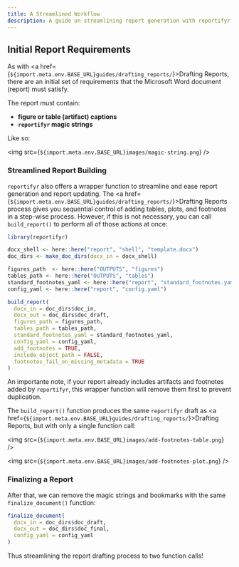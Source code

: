 ```yaml
---
title: A Streamlined Workflow
description: A guide on streamlining report generation with reportifyr
---
```


## Initial Report Requirements

As with <a href={`${import.meta.env.BASE_URL}guides/drafting_reports/`}>Drafting Reports</a>, 
there are an initial set of requirements that the Microsoft Word document (report) must satisfy.

The report must contain:

- **figure or table (artifact) captions**
- **`reportifyr` magic strings**

Like so:

<img src={`${import.meta.env.BASE_URL}images/magic-string.png`} />

### Streamlined Report Building

`reportifyr` also offers a wrapper function to streamline and ease report generation 
and report updating. The <a href={`${import.meta.env.BASE_URL}guides/drafting_reports/`}>Drafting Reports</a> 
process gives you sequential control of adding tables, plots, and footnotes in a step-wise
process. However, if this is not necessary, you can call `build_report()` to
perform all of those actions at once:

```r
library(reportifyr)

docx_shell <- here::here("report", "shell", "template.docx")
doc_dirs <- make_doc_dirs(docx_in = docx_shell)

figures_path  <- here::here("OUTPUTS", "figures")
tables_path <- here::here("OUTPUTS", "tables")
standard_footnotes_yaml <- here::here("report", "standard_footnotes.yaml")
config_yaml <- here::here("report", "config.yaml")

build_report(
  docx_in = doc_dirs$doc_in,
  docx_out = doc_dirs$doc_draft,
  figures_path = figures_path,
  tables_path = tables_path,
  standard_footnotes_yaml = standard_footnotes_yaml,
  config_yaml = config_yaml,
  add_footnotes = TRUE,
  include_object_path = FALSE,
  footnotes_fail_on_missing_metadata = TRUE
)
```

An importante note, if your report already includes artifacts and footnotes added 
by `reportifyr`, this wrapper function will remove them first to prevent duplication.

The `build_report()` function produces the same `reportifyr` draft as 
<a href={`${import.meta.env.BASE_URL}guides/drafting_reports/`}>Drafting Reports</a>, 
but with only a single function call:

<img src={`${import.meta.env.BASE_URL}images/add-footnotes-table.png`} />

<img src={`${import.meta.env.BASE_URL}images/add-footnotes-plot.png`} />

### Finalizing a Report

After that, we can remove the magic strings and bookmarks with the same 
`finalize_document()` function:

```r
finalize_document(
  docx_in = doc_dirs$doc_draft,
  docx_out = doc_dirs$doc_final,
  config_yaml = config_yaml
)
```

Thus streamlining the report drafting process to two function calls! 

